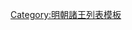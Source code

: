 {{ming|title=明朝新化國諸王|ed=新化國|head=[[正德 (明朝)|正德]]五年（[[1510年]]）封。|
{{ming/title}}
{{ming/list|新化恭裕王|[[朱表槏]]|朱奇源、嫡二子|[[1510年]]—[[1513年]]|初封[[鎮國將軍]]。正德五年封。八年薨。}}
{{ming/list|新化端和王|[[朱知㸅]]|朱表槏、嫡一子|[[1515年]]—[[1525年]]|正德十年襲封。[[嘉靖]]四年薨。後子[[朱新㙉]]嗣晉封，郡爵例不襲。}}
{{ming/list|新化長子|[[朱新㙉]]|朱知㸅、庶一子|  |初封新化王長子，嘉靖十二年奉敕管理府事。十五年嗣晉封。}}
}}<noinclude>
[[Category:明朝諸王列表模板]]
</noinclude>